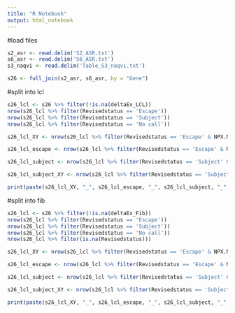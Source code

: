 ```yaml
---
title: "R Notebook"
output: html_notebook
---
```

#load files
```r

s2_asr <- read.delim('S2_ASR.txt')
s6_asr <- read.delim('S6_ASR.txt')
s3_naqvi <- read.delim('Table_S3_naqvi.txt')

s26 <- full_join(s2_asr, s6_asr, by = "Gene")

```
#split into lcl 
```r

s26_lcl <- s26 %>% filter(!is.na(deltaEx_LCL))
nrow(s26_lcl %>% filter(Revisedstatus == 'Escape'))
nrow(s26_lcl %>% filter(Revisedstatus == 'Subject'))
nrow(s26_lcl %>% filter(Revisedstatus == 'No call'))

s26_lcl_XY <- nrow(s26_lcl %>% filter(Revisedstatus == 'Escape' & NPX.NPY_gene == TRUE))

s26_lcl_escape <- nrow(s26_lcl %>% filter(Revisedstatus == 'Escape' & NPX.NPY_gene == FALSE))

s26_lcl_subject <- nrow(s26_lcl %>% filter(Revisedstatus == 'Subject' & NPX.NPY_gene == FALSE))

s26_lcl_subject_XY <- nrow(s26_lcl %>% filter(Revisedstatus == 'Subject' & NPX.NPY_gene == TRUE))

print(paste(s26_lcl_XY, "_", s26_lcl_escape, "_", s26_lcl_subject, "_", s26_lcl_subject_XY))
```
#split into fib 
```r
s26_lcl <- s26 %>% filter(!is.na(deltaEx_Fib))
nrow(s26_lcl %>% filter(Revisedstatus == 'Escape'))
nrow(s26_lcl %>% filter(Revisedstatus == 'Subject'))
nrow(s26_lcl %>% filter(Revisedstatus == 'No call'))
nrow(s26_lcl %>% filter(is.na(Revisedstatus)))

s26_lcl_XY <- nrow(s26_lcl %>% filter(Revisedstatus == 'Escape' & NPX.NPY_gene == TRUE))

s26_lcl_escape <- nrow(s26_lcl %>% filter(Revisedstatus == 'Escape' & NPX.NPY_gene == FALSE))

s26_lcl_subject <- nrow(s26_lcl %>% filter(Revisedstatus == 'Subject' & NPX.NPY_gene == FALSE))

s26_lcl_subject_XY <- nrow(s26_lcl %>% filter(Revisedstatus == 'Subject' & NPX.NPY_gene == TRUE))

print(paste(s26_lcl_XY, "_", s26_lcl_escape, "_", s26_lcl_subject, "_", s26_lcl_subject_XY))



```
